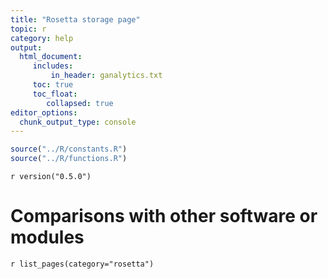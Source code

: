 ```yaml
---
title: "Rosetta storage page"
topic: r
category: help
output: 
  html_document:
     includes:
         in_header: ganalytics.txt
     toc: true
     toc_float:
        collapsed: true
editor_options: 
  chunk_output_type: console
---
```



```r
source("../R/constants.R")
source("../R/functions.R")


```

`r version("0.5.0")` 

# Comparisons with other software or modules

`r list_pages(category="rosetta")`
